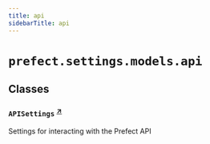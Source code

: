 ```yaml
---
title: api
sidebarTitle: api
---
```


# `prefect.settings.models.api`

## Classes

### `APISettings` <sup><a href="https://github.com/PrefectHQ/prefect/blob/main/src/prefect/settings/models/api.py#L13" target="_blank">↗</a></sup>


Settings for interacting with the Prefect API

